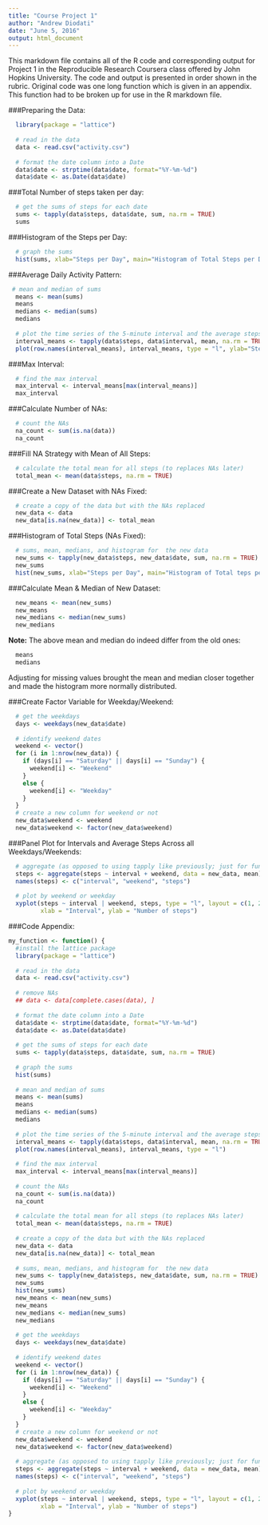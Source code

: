 ```yaml
---
title: "Course Project 1"
author: "Andrew Diodati"
date: "June 5, 2016"
output: html_document
---
```


This markdown file contains all of the R code and corresponding output for Project 1 in the Reproducible Research Coursera class offered by John Hopkins University. The code and output is presented in order shown in the rubric. Original code was one long function which is given in an appendix. This function had to be broken up for use in the R markdown file.

###Preparing the Data:
```r
  library(package = "lattice")
  
  # read in the data
  data <- read.csv("activity.csv")
  
  # format the date column into a Date
  data$date <- strptime(data$date, format="%Y-%m-%d")
  data$date <- as.Date(data$date)
```

###Total Number of steps taken per day:
```r
  # get the sums of steps for each date
  sums <- tapply(data$steps, data$date, sum, na.rm = TRUE)
  sums
```

###Histogram of the Steps per Day:
```r
  # graph the sums
  hist(sums, xlab="Steps per Day", main="Histogram of Total Steps per Day")
```

###Average Daily Activity Pattern:
```r
 # mean and median of sums
  means <- mean(sums)
  means
  medians <- median(sums)
  medians
  
  # plot the time series of the 5-minute interval and the average steps taken, avereaged across all days
  interval_means <- tapply(data$steps, data$interval, mean, na.rm = TRUE)
  plot(row.names(interval_means), interval_means, type = "l", ylab="Steps", xlab="Intervals")
```

###Max Interval:
```r
  # find the max interval
  max_interval <- interval_means[max(interval_means)]
  max_interval
```

###Calculate Number of NAs:
```r
  # count the NAs
  na_count <- sum(is.na(data))
  na_count
```

###Fill NA Strategy with Mean of All Steps:
```r
  # calculate the total mean for all steps (to replaces NAs later)
  total_mean <- mean(data$steps, na.rm = TRUE)
```

###Create a New Dataset with NAs Fixed:
```r
  # create a copy of the data but with the NAs replaced
  new_data <- data
  new_data[is.na(new_data)] <- total_mean
```

###Histogram of Total Steps (NAs Fixed):
```r
  # sums, mean, medians, and histogram for  the new data
  new_sums <- tapply(new_data$steps, new_data$date, sum, na.rm = TRUE)
  new_sums
  hist(new_sums, xlab="Steps per Day", main="Histogram of Total teps per Day (NAs Fixed)")
```

###Calculate Mean & Median of New Dataset:
```r
  new_means <- mean(new_sums)
  new_means
  new_medians <- median(new_sums)
  new_medians
```

**Note:** The above mean and median do indeed differ from the old ones:
```r
  means
  medians
```

Adjusting for missing values brought the mean and median closer together and made the histogram more normally distributed.

###Create Factor Variable for Weekday/Weekend:
```r
  # get the weekdays
  days <- weekdays(new_data$date)
  
  # identify weekend dates
  weekend <- vector()
  for (i in 1:nrow(new_data)) {
    if (days[i] == "Saturday" || days[i] == "Sunday") {
      weekend[i] <- "Weekend"
    } 
    else {
      weekend[i] <- "Weekday"
    }
  }
  # create a new column for weekend or not
  new_data$weekend <- weekend
  new_data$weekend <- factor(new_data$weekend)
```

###Panel Plot for Intervals and Average Steps Across all Weekdays/Weekends:
```r
  # aggregate (as opposed to using tapply like previously; just for fun)
  steps <- aggregate(steps ~ interval + weekend, data = new_data, mean)
  names(steps) <- c("interval", "weekend", "steps")
  
  # plot by weekend or weekday
  xyplot(steps ~ interval | weekend, steps, type = "l", layout = c(1, 2), 
         xlab = "Interval", ylab = "Number of steps")
```

###Code Appendix:
```r
my_function <- function() {
  #install the lattice package
  library(package = "lattice")
  
  # read in the data
  data <- read.csv("activity.csv")
  
  # remove NAs
  ## data <- data[complete.cases(data), ]
  
  # format the date column into a Date
  data$date <- strptime(data$date, format="%Y-%m-%d")
  data$date <- as.Date(data$date)
  
  # get the sums of steps for each date
  sums <- tapply(data$steps, data$date, sum, na.rm = TRUE)
  
  # graph the sums
  hist(sums)
  
  # mean and median of sums
  means <- mean(sums)
  means
  medians <- median(sums)
  medians
  
  # plot the time series of the 5-minute interval and the average steps taken, avereaged across all days
  interval_means <- tapply(data$steps, data$interval, mean, na.rm = TRUE)
  plot(row.names(interval_means), interval_means, type = "l")
  
  # find the max interval
  max_interval <- interval_means[max(interval_means)]
  
  # count the NAs
  na_count <- sum(is.na(data))
  na_count
  
  # calculate the total mean for all steps (to replaces NAs later)
  total_mean <- mean(data$steps, na.rm = TRUE)
  
  # create a copy of the data but with the NAs replaced
  new_data <- data
  new_data[is.na(new_data)] <- total_mean
  
  # sums, mean, medians, and histogram for  the new data
  new_sums <- tapply(new_data$steps, new_data$date, sum, na.rm = TRUE)
  new_sums
  hist(new_sums)
  new_means <- mean(new_sums)
  new_means
  new_medians <- median(new_sums)
  new_medians
  
  # get the weekdays
  days <- weekdays(new_data$date)
  
  # identify weekend dates
  weekend <- vector()
  for (i in 1:nrow(new_data)) {
    if (days[i] == "Saturday" || days[i] == "Sunday") {
      weekend[i] <- "Weekend"
    } 
    else {
      weekend[i] <- "Weekday"
    }
  }
  # create a new column for weekend or not
  new_data$weekend <- weekend
  new_data$weekend <- factor(new_data$weekend)
  
  # aggregate (as opposed to using tapply like previously; just for fun)
  steps <- aggregate(steps ~ interval + weekend, data = new_data, mean)
  names(steps) <- c("interval", "weekend", "steps")
  
  # plot by weekend or weekday
  xyplot(steps ~ interval | weekend, steps, type = "l", layout = c(1, 2), 
         xlab = "Interval", ylab = "Number of steps")
}
```